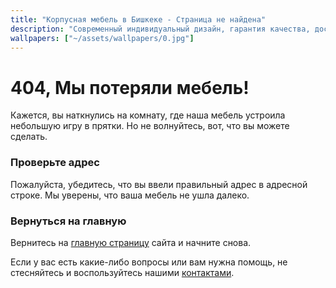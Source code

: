```yaml
---
title: "Корпусная мебель в Бишкеке - Страница не найдена"
description: "Современный индивидуальный дизайн, гарантия качества, доставка. Кухни, детские гарнитуры, прихожие, офисы, купе, комоды, встроенные шкафы, спальни, кровати."
wallpapers: ["~/assets/wallpapers/0.jpg"]
---
```


# 404, Мы потеряли мебель!

Кажется, вы наткнулись на комнату, где наша мебель устроила небольшую игру в прятки. Но не волнуйтесь, вот, что вы можете сделать.

### Проверьте адрес

Пожалуйста, убедитесь, что вы ввели правильный адрес в адресной строке. Мы уверены, что ваша мебель не ушла далеко.

### Вернуться на главную

Вернитесь на [главную страницу](/) сайта и начните снова.

Если у вас есть какие-либо вопросы или вам нужна помощь, не стесняйтесь и воспользуйтесь нашими [контактами](/#contacts).
